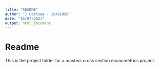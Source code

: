 ```yaml
---
title: "README"
author: "J Coetsee - 19491050"
date: "10/07/2021"
output: html_document
---
```


# Readme

This is the project folder for a masters cross section econometrics project.